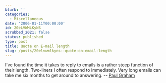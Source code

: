 ```yaml
---
blurb: ''
categories:
  - Miscellaneous
date: '2006-01-11T00:00:00'
id: 20eLVWMLKyNS
scrubbed_2021: false
status: published
type: post
title: Quote on E-mail length
slug: /posts/20elvwmlkyns--quote-on-email-length
---
```


I've found the time it takes to reply to emails is a rather steep
function of their length. Two-liners I often respond to
immediately. Very long emails can take me six months to get around
to answering. -- [Paul Graham](http://paulgraham.com/)
